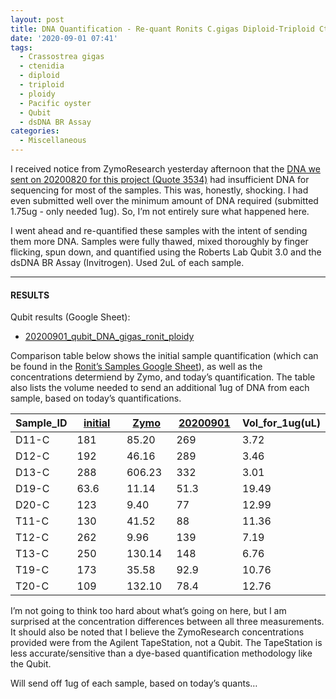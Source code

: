 ```yaml
---
layout: post
title: DNA Quantification - Re-quant Ronits C.gigas Diploid-Triploid Ctenidia gDNA Submitted to ZymoResearch
date: '2020-09-01 07:41'
tags:
  - Crassostrea gigas
  - ctenidia
  - diploid
  - triploid
  - ploidy
  - Pacific oyster
  - Qubit
  - dsDNA BR Assay
categories:
  - Miscellaneous
---
```

I received notice from ZymoResearch yesterday afternoon that the [DNA we sent on 20200820 for this project (Quote 3534)](https://robertslab.github.io/sams-notebook/2020/08/20/Samples-Submitted-Ronits-C.gigas-Diploid-and-Triploid-Ctenidia-to-ZymoResearch-for-WGBS.html) had insufficient DNA for sequencing for most of the samples. This was, honestly, shocking. I had even submitted well over the minimum amount of DNA required (submitted 1.75ug - only needed 1ug). So, I'm not entirely sure what happened here.

I went ahead and re-quantified these samples with the intent of sending them more DNA. Samples were fully thawed, mixed thoroughly by finger flicking, spun down, and quantified using the Roberts Lab Qubit 3.0 and the dsDNA BR Assay (Invitrogen). Used 2uL of each sample.

---

#### RESULTS

Qubit results (Google Sheet):

- [20200901_qubit_DNA_gigas_ronit_ploidy](https://docs.google.com/spreadsheets/d/1bhqnSDA1o8xa0Fg4iMcL-uxs9g2hc6_tRhKY7zZNt-Y/edit?usp=sharing)

Comparison table below shows the initial sample quantification (which can be found in the [Ronit's Samples Google Sheet](https://docs.google.com/spreadsheets/d/12c79wmH6pUida7fg_e_Y1QS6bc2Ve_cyb-KL41jMfxY/edit?usp=sharing)), as well as the concentrations determiend by Zymo, and today's quantification. The table also lists the volume needed to send an additional 1ug of DNA from each sample, based on today's quantifications.


| Sample_ID | [initial](ng/uL) | [Zymo](ng/uL) | [20200901](ng/uL) | Vol_for_1ug(uL) |
|-----------|------------------|---------------|-------------------|-----------------|
| D11-C     | 181              | 85.20         | 269               | 3.72            |
| D12-C     | 192              | 46.16         | 289               | 3.46            |
| D13-C     | 288              | 606.23        | 332               | 3.01            |
| D19-C     | 63.6             | 11.14         | 51.3              | 19.49           |
| D20-C     | 123              | 9.40          | 77                | 12.99           |
| T11-C     | 130              | 41.52         | 88                | 11.36           |
| T12-C     | 262              | 9.96          | 139               | 7.19            |
| T13-C     | 250              | 130.14        | 148               | 6.76            |
| T19-C     | 173              | 35.58         | 92.9              | 10.76           |
| T20-C     | 109              | 132.10        | 78.4              | 12.76           |


I'm not going to think too hard about what's going on here, but I am surprised at the concentration differences between all three measurements. It should also be noted that I believe the ZymoResearch concentrations provided were from the Agilent TapeStation, not a Qubit. The TapeStation is less accurate/sensitive than a dye-based quantification methodology like the Qubit.

Will send off 1ug of each sample, based on today's quants...
